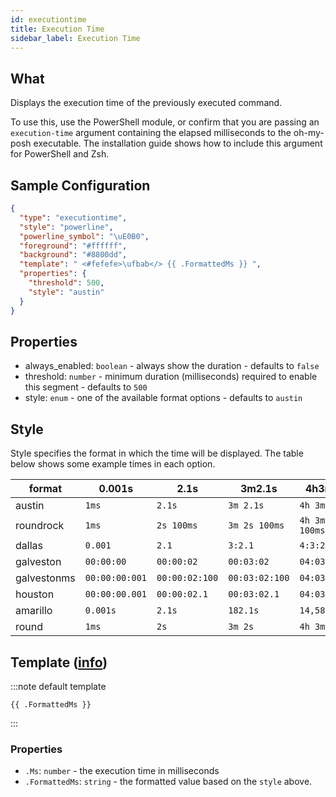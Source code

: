 ```yaml
---
id: executiontime
title: Execution Time
sidebar_label: Execution Time
---
```


## What

Displays the execution time of the previously executed command.

To use this, use the PowerShell module, or confirm that you are passing an `execution-time` argument containing the
elapsed milliseconds to the oh-my-posh executable.
The installation guide shows how to include this argument for PowerShell and Zsh.

## Sample Configuration

```json
{
  "type": "executiontime",
  "style": "powerline",
  "powerline_symbol": "\uE0B0",
  "foreground": "#ffffff",
  "background": "#8800dd",
  "template": " <#fefefe>\ufbab</> {{ .FormattedMs }} ",
  "properties": {
    "threshold": 500,
    "style": "austin"
  }
}
```

## Properties

- always_enabled: `boolean` - always show the duration - defaults to `false`
- threshold: `number` - minimum duration (milliseconds) required to enable this segment - defaults to `500`
- style: `enum` - one of the available format options - defaults to `austin`

## Style

Style specifies the format in which the time will be displayed. The table below shows some example times in each option.

| format      | 0.001s         | 2.1s           | 3m2.1s         | 4h3m2.1s         |
| ----------- | -------------- | -------------- | -------------- | ---------------- |
| austin      | `1ms`          | `2.1s`         | `3m 2.1s`      | `4h 3m 2.1s`     |
| roundrock   | `1ms`          | `2s 100ms`     | `3m 2s 100ms`  | `4h 3m 2s 100ms` |
| dallas      | `0.001`        | `2.1`          | `3:2.1`        | `4:3:2.1`        |
| galveston   | `00:00:00`     | `00:00:02`     | `00:03:02`     | `04:03:02`       |
| galvestonms | `00:00:00:001` | `00:00:02:100` | `00:03:02:100` | `04:03:02:100`   |
| houston     | `00:00:00.001` | `00:00:02.1`   | `00:03:02.1`   | `04:03:02.1`     |
| amarillo    | `0.001s`       | `2.1s`         | `182.1s`       | `14,582.1s`      |
| round       | `1ms`          | `2s`           | `3m 2s`        | `4h 3m`          |

## Template ([info][templates])

:::note default template

```template
{{ .FormattedMs }}
```

:::

### Properties

- `.Ms`: `number` - the execution time in milliseconds
- `.FormattedMs`: `string` - the formatted value based on the `style` above.

[templates]: /docs/configuration/templates
